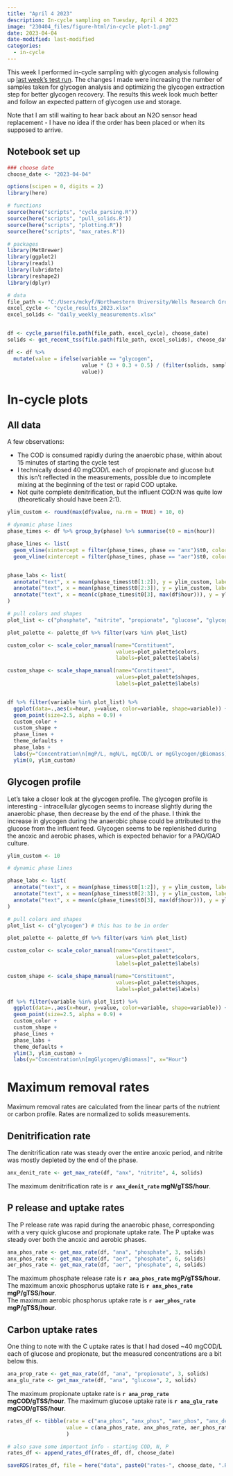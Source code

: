 ```yaml
---
title: "April 4 2023"
description: In-cycle sampling on Tuesday, April 4 2023
image: "230404_files/figure-html/in-cycle plot-1.png"
date: 2023-04-04
date-modified: last-modified
categories:
  - in-cycle
---
```


This week I performed in-cycle sampling with glycogen analysis following up [last week's test run](/posts/230330-in-cycle/230330.qmd). The changes I made were increasing the number of samples taken for glycogen analysis and optimizing the glycogen extraction step for better glycogen recovery. The results this week look much better and follow an expected pattern of glycogen use and storage.

Note that I am still waiting to hear back about an N2O sensor head replacement - I have no idea if the order has been placed or when its supposed to arrive. 

## Notebook set up

```r
### choose date 
choose_date <- "2023-04-04" 

options(scipen = 0, digits = 2)
library(here)

# functions
source(here("scripts", "cycle_parsing.R"))
source(here("scripts", "pull_solids.R"))
source(here("scripts", "plotting.R"))
source(here("scripts", "max_rates.R"))

# packages
library(MetBrewer)
library(ggplot2)
library(readxl)
library(lubridate)
library(reshape2)
library(dplyr)

# data
file_path <- "C:/Users/mckyf/Northwestern University/Wells Research Group - CANDO+P Reactor/04 Performance data/"
excel_cycle <- "cycle_results_2023.xlsx"
excel_solids <- "daily_weekly_measurements.xlsx"


df <- cycle_parse(file.path(file_path, excel_cycle), choose_date)
solids <- get_recent_tss(file.path(file_path, excel_solids), choose_date)

```



```r

df <- df %>% 
  mutate(value = ifelse(variable == "glycogen", 
                        value * (3 + 0.3 + 0.5) / (filter(solids, sample == "ml")$TSS * 5), 
                        value))

```


# In-cycle plots
## All data

A few observations: 

* The COD is consumed rapidly during the anaerobic phase, within about 15 minutes of starting the cycle test
* I technically dosed 40 mgCOD/L each of propionate and glucose but this isn't reflected in the measurements, possible due to incomplete mixing at the beginning of the test or rapid COD uptake.
* Not quite complete denitrification, but the influent COD:N was quite low (theoretically should have been 2:1). 
```r

ylim_custom <- round(max(df$value, na.rm = TRUE) + 10, 0)

# dynamic phase lines
phase_times <- df %>% group_by(phase) %>% summarise(t0 = min(hour))

phase_lines <- list(
  geom_vline(xintercept = filter(phase_times, phase == "anx")$t0, color="grey"),
  geom_vline(xintercept = filter(phase_times, phase == "aer")$t0, color="grey"))


phase_labs <- list(
  annotate("text", x = mean(phase_times$t0[1:2]), y = ylim_custom, label = "anaerobic"),
  annotate("text", x = mean(phase_times$t0[2:3]), y = ylim_custom, label = "anoxic"),
  annotate("text", x = mean(c(phase_times$t0[3], max(df$hour))), y = ylim_custom, label = "aerobic")
)

# pull colors and shapes
plot_list <- c("phosphate", "nitrite", "propionate", "glucose", "glycogen") # this has to be in order

plot_palette <- palette_df %>% filter(vars %in% plot_list)

custom_color <- scale_color_manual(name="Constituent",
                                   values=plot_palette$colors,
                                   labels=plot_palette$labels)

custom_shape <- scale_shape_manual(name="Constituent",
                                   values=plot_palette$shapes,
                                   labels=plot_palette$labels)


df %>% filter(variable %in% plot_list) %>%
  ggplot(data=.,aes(x=hour, y=value, color=variable, shape=variable)) +
  geom_point(size=2.5, alpha = 0.9) +
  custom_color +
  custom_shape +
  phase_lines +
  theme_defaults +
  phase_labs +
  labs(y="Concentration\n[mgP/L, mgN/L, mgCOD/L or mgGlycogen/gBiomass]", x="Hour") +
  ylim(0, ylim_custom)

```
## Glycogen profile

Let's take a closer look at the glycogen profile. The glycogen profile is interesting - intracellular glycogen seems to increase slightly during the anaerobic phase, then decrease by the end of the phase. I think the increase in glycogen during the anaerobic phase could be attributed to the glucose from the influent feed. Glycogen seems to be replenished during the anoxic and aerobic phases, which is expected behavior for a PAO/GAO culture. 

```r

ylim_custom <- 10

# dynamic phase lines

phase_labs <- list(
  annotate("text", x = mean(phase_times$t0[1:2]), y = ylim_custom, label = "anaerobic"),
  annotate("text", x = mean(phase_times$t0[2:3]), y = ylim_custom, label = "anoxic"),
  annotate("text", x = mean(c(phase_times$t0[3], max(df$hour))), y = ylim_custom, label = "aerobic")
)

# pull colors and shapes
plot_list <- c("glycogen") # this has to be in order

plot_palette <- palette_df %>% filter(vars %in% plot_list)

custom_color <- scale_color_manual(name="Constituent",
                                   values=plot_palette$colors,
                                   labels=plot_palette$labels)

custom_shape <- scale_shape_manual(name="Constituent",
                                   values=plot_palette$shapes,
                                   labels=plot_palette$labels)

df %>% filter(variable %in% plot_list) %>%
  ggplot(data=.,aes(x=hour, y=value, color=variable, shape=variable)) +
  geom_point(size=2.5, alpha = 0.9) +
  custom_color +
  custom_shape +
  phase_lines + 
  phase_labs + 
  theme_defaults + 
  ylim(3, ylim_custom) + 
  labs(y="Concentration\n[mgGlycogen/gBiomass]", x="Hour")

```



# Maximum removal rates

Maximum removal rates are calculated from the linear parts of the nutrient or carbon profile. Rates are normalized to solids measurements. 

## Denitrification rate

The denitrification rate was steady over the entire anoxic period, and nitrite was mostly depleted by the end of the phase. 

```r

anx_denit_rate <- get_max_rate(df, "anx", "nitrite", 4, solids)

```

The maximum denitrification rate is **`r anx_denit_rate` mgN/gTSS/hour**. 


## P release and uptake rates

The P release rate was rapid during the anaerobic phase, corresponding with a very quick glucose and propionate uptake rate. The P uptake was steady over both the anoxic and aerobic phases.

```r

ana_phos_rate <- get_max_rate(df, "ana", "phosphate", 3, solids)
anx_phos_rate <- get_max_rate(df, "aer", "phosphate", 6, solids)
aer_phos_rate <- get_max_rate(df, "aer", "phosphate", 4, solids)

```

The maximum phosphate release rate is **`r ana_phos_rate` mgP/gTSS/hour**.   
The maximum anoxic phosphorus uptake rate is **`r anx_phos_rate` mgP/gTSS/hour**.  
The maximum aerobic phosphorus uptake rate is **`r aer_phos_rate` mgP/gTSS/hour**.  


## Carbon uptake rates

One thing to note with the C uptake rates is that I had dosed ~40 mgCOD/L each of glucose and propionate, but the measured concentrations are a bit below this. 


```r

ana_prop_rate <- get_max_rate(df, "ana", "propionate", 3, solids)
ana_glu_rate <- get_max_rate(df, "ana", "glucose", 2, solids)

```

The maximum propionate uptake rate is **`r ana_prop_rate` mgCOD/gTSS/hour**.
The maximum glucose uptake rate is **`r ana_glu_rate` mgCOD/gTSS/hour**.



```r
rates_df <- tibble(rate = c("ana_phos", "anx_phos", "aer_phos", "anx_denit", "ana_prop"),
                   value = c(ana_phos_rate, anx_phos_rate, aer_phos_rate, anx_denit_rate, ana_prop_rate),
                   )

# also save some important info - starting COD, N, P
rates_df <- append_rates_df(rates_df, df, choose_date)

saveRDS(rates_df, file = here("data", paste0("rates-", choose_date, ".RDS")))

```
